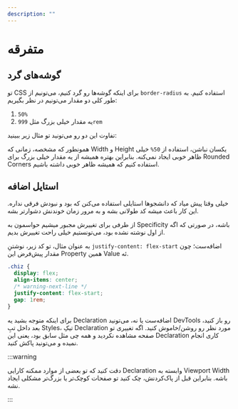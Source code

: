 ```yaml
---
description: ""
---
```



# متفرقه

## گوشه‌های گرد

تو CSS برای اینکه گوشه‌ها رو گرد کنیم، می‌تونیم از `border-radius` استفاده کنیم.
به طور کلی دو مقدار می‌تونیم در نظر بگیریم:

1. `50%`
2. یه مقدار خیلی بزرگ مثل `999rem`

تفاوت این دو رو می‌تونید تو مثال زیر ببینید:

<CssRoundedCornersComponent />

همونطور که مشخصه، زمانی که Width و Height یکسان نباشن، استفاده از `50%` خیلی ظاهر خوبی ایجاد نمی‌کنه.
بنابراین بهتره همیشه از یه مقدار خیلی بزرگ برای Rounded Corners استفاده کنیم که همیشه ظاهر خوبی داشته باشیم.

## استایل اضافه

خیلی وقتا پیش میاد که دانشجوها استایلی استفاده می‌کنن که بود و نبودش فرقی نداره.
این کار باعث میشه کد طولانی بشه و به مرور زمان خوندنش دشوارتر بشه.

از طرفی برای تغییرش مجبور میشیم حواسمون به Specificity باشه،
در صورتی که اگه از اول نوشته نشده بود، می‌تونستیم خیلی راحت تغییرش بدیم.

به عنوان مثال، تو کد زیر، نوشتنِ `justify-content: flex-start` اضافه‌ست؛
چون مقدار پیش‌فرض این Property همین Value ئه.

```css
.chiz {
  display: flex;
  align-items: center;
  /* warning-next-line */
  justify-content: flex-start;
  gap: 1rem;
}
```

برای اینکه متوجه بشید یه Declaration اضافه‌ست یا نه،
می‌تونید DevTools رو باز کنید، بعد داخل تبِ Styles،
تیکِ Declaration مورد نظر رو روشن/خاموش کنید.
اگه تغییری تو صفحه مشاهده نکردید و همه چی مثل سابق بود، یعنی این Declaration کاری انجام نمیده و می‌تونید پاکش کنید.

:::warning

دقت کنید که تو بعضی از موارد ممکنه کارایی Declaration وابسته به Viewport Width باشه.
بنابراین قبل از پاک‌کردنش، چک کنید تو صفحات کوچک‌تر یا بزرگ‌تر مشکلی ایجاد نشه.

:::
